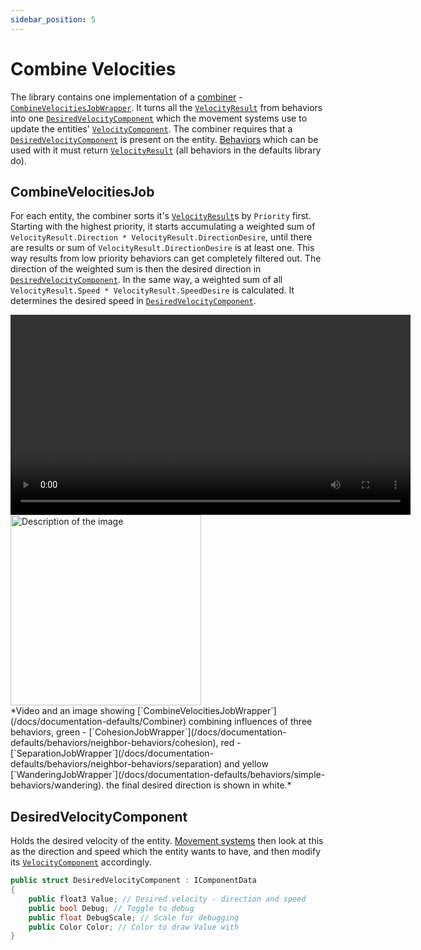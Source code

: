 ```yaml
---
sidebar_position: 5
---
```



# Combine Velocities

The library contains one implementation of a [combiner](/docs/documentation-core/combiner) - [`CombineVelocitiesJobWrapper`](/docs/documentation-defaults/Combiner). It turns all the [`VelocityResult`](/docs/documentation-defaults/behaviors/VelocityResult) from behaviors into one [`DesiredVelocityComponent`](/docs/documentation-defaults/Combiner#desiredvelocitycomponent) which the movement systems use to update the entities' [`VelocityComponent`](/docs/documentation-core/base-system/steering-entity). The combiner requires that a [`DesiredVelocityComponent`](/docs/documentation-defaults/Combiner#desiredvelocitycomponent) is present on the entity. [Behaviors](/docs/category/behaviors) which can be used with it must return [`VelocityResult`](/docs/documentation-defaults/behaviors/VelocityResult) (all behaviors in the defaults library do).

## CombineVelocitiesJob

For each entity, the combiner sorts it's [`VelocityResult`](/docs/documentation-defaults/behaviors/VelocityResult)s by `Priority` first. Starting with the highest priority, it starts accumulating a weighted sum of `VelocityResult.Direction * VelocityResult.DirectionDesire`, until there are results or sum of `VelocityResult.DirectionDesire` is at least one. This way results from low priority behaviors can get completely filtered out. The direction of the weighted sum is then the desired direction in [`DesiredVelocityComponent`](/docs/documentation-defaults/Combiner#desiredvelocitycomponent). In the same way, a weighted sum of all `VelocityResult.Speed * VelocityResult.SpeedDesire` is calculated. It determines the desired speed in [`DesiredVelocityComponent`](/docs/documentation-defaults/Combiner#desiredvelocitycomponent). 

<div style={{ display: 'flex', alignItems: 'flex-end', justifyContent: 'flex-start' }}>
  
  <video controls height="320">
    <source src="/videos/Combiner.mp4" type="video/mp4" />
    Your browser does not support the video tag.
  </video>
  <div style={{ width: '15px' }}/>
  <img src="/img/Combiner.png" alt="Description of the image" height="305" />
</div>
*Video and an image showing [`CombineVelocitiesJobWrapper`](/docs/documentation-defaults/Combiner) combining influences of three behaviors, green - [`CohesionJobWrapper`](/docs/documentation-defaults/behaviors/neighbor-behaviors/cohesion), red - [`SeparationJobWrapper`](/docs/documentation-defaults/behaviors/neighbor-behaviors/separation) and yellow [`WanderingJobWrapper`](/docs/documentation-defaults/behaviors/simple-behaviors/wandering). the final desired direction is shown in white.*

## DesiredVelocityComponent 

Holds the desired velocity of the entity. [Movement systems](/docs/category/movement) then look at this as the direction and speed which the entity wants to have, and then modify its [`VelocityComponent`](/docs/documentation-core/base-system/steering-entity) accordingly.

```csharp title="DesiredVelocityAuthoring.cs"
public struct DesiredVelocityComponent : IComponentData
{
    public float3 Value; // Desired velocity - direction and speed
    public bool Debug; // Toggle to debug
    public float DebugScale; // Scale for debugging
    public Color Color; // Color to draw Value with
}
```

